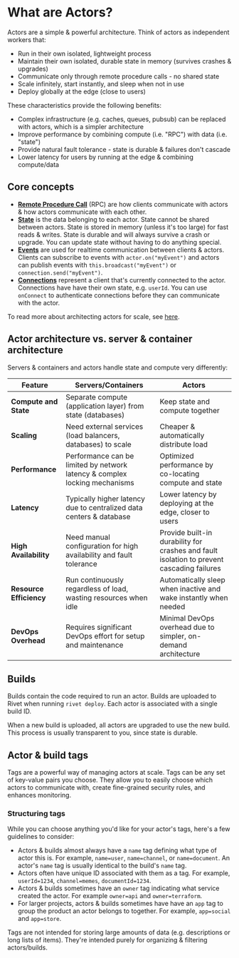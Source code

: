 # What are Actors?

Actors are a simple & powerful architecture. Think of actors as independent workers that:

- Run in their own isolated, lightweight process
- Maintain their own isolated, durable state in memory (survives crashes & upgrades)
- Communicate only through remote procedure calls - no shared state
- Scale infinitely, start instantly, and sleep when not in use
- Deploy globally at the edge (close to users)

These characteristics provide the following benefits:

- Complex infrastructure (e.g. caches, queues, pubsub) can be replaced with actors, which is a simpler architecture
- Improve performance by combining compute (i.e. "RPC") with data (i.e. "state")
- Provide natural fault tolerance - state is durable & failures don't cascade
- Lower latency for users by running at the edge & combining compute/data

## Core concepts

- [**Remote Procedure Call**](/docs/rpc) (RPC) are how clients communicate with actors & how actors communicate with each other.
- [**State**](/docs/state) is the data belonging to each actor. State cannot be shared between actors. State is stored in memory (unless it's too large) for fast reads & writes. State is durable and will always survive a crash or upgrade. You can update state without having to do anything special.
- [**Events**](/docs/events) are used for realtime communication between clients & actors. Clients can subscribe to events with `actor.on("myEvent")` and actors can publish events with `this.broadcast("myEvent")` or `connection.send("myEvent")`.
- [**Connections**](/docs/connections) represent a client that's currently connected to the actor. Connections have have their own state, e.g. `userId`. You can use `onConnect` to authenticate connections before they can communicate with the actor.

To read more about architecting actors for scale, see [here](/docs/scaling).

## Actor architecture vs. server & container architecture

Servers & containers and actors handle state and compute very differently:

| Feature                 | Servers/Containers                                                         | Actors                                                                                    |
| ----------------------- | -------------------------------------------------------------------------- | ----------------------------------------------------------------------------------------- |
| **Compute and State**   | Separate compute (application layer) from state (databases)                | Keep state and compute together                                                           |
| **Scaling**             | Need external services (load balancers, databases) to scale                | Cheaper & automatically distribute load                                                   |
| **Performance**         | Performance can be limited by network latency & complex locking mechanisms | Optimized performance by co-locating compute and state                                    |
| **Latency**             | Typically higher latency due to centralized data centers & database        | Lower latency by deploying at the edge, closer to users                                   |
| **High Availability**   | Need manual configuration for high availability and fault tolerance        | Provide built-in durability for crashes and fault isolation to prevent cascading failures |
| **Resource Efficiency** | Run continuously regardless of load, wasting resources when idle           | Automatically sleep when inactive and wake instantly when needed                          |
| **DevOps Overhead**     | Requires significant DevOps effort for setup and maintenance               | Minimal DevOps overhead due to simpler, on-demand architecture                            |

## Builds

Builds contain the code required to run an actor. Builds are uploaded to Rivet when running `rivet deploy`. Each actor is associated with a single build ID.

When a new build is uploaded, all actors are upgraded to use the new build. This process is usually transparent to you, since state is durable.

## Actor & build tags

Tags are a powerful way of managing actors at scale. Tags can be any set of key-value pairs you choose. They allow you to easily choose which actors to communicate with, create fine-grained security rules, and enhances monitoring.

### Structuring tags

While you can choose anything you'd like for your actor's tags, here's a few guidelines to consider:

- Actors & builds almost always have a `name` tag defining what type of actor this is. For example, `name=user`, `name=channel`, or `name=document`. An actor's `name` tag is usually identical to the build's `name` tag.
- Actors often have unique ID associated with them as a tag. For example, `userId=1234`, `channel=memes`, `documentId=1234`.
- Actors & builds sometimes have an `owner` tag indicating what service created the actor. For example `owner=api` and `owner=terraform`.
- For larger projects, actors & builds sometimes have have an `app` tag to group the product an actor belongs to together. For example, `app=social` and `app=store`.

Tags are not intended for storing large amounts of data (e.g. descriptions or long lists of items). They're intended purely for organizing & filtering actors/builds.
